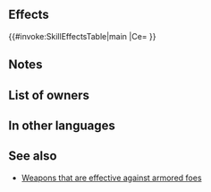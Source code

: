 {{Weapon Infobox
|tagid=SID_貫きの槍2
|weaponType=Lance
|might=10
|range=1
|effectiveness=armored
|effect=Effective against armored foes.
|next=Slaying Spear+
|promotionRarity=5
|promotionTier=1
|required=Steel Lance
|cost=200
|exclusive=0
|userVersion1=Weapon|userVersion2=Gleam|statModifiers=0,10,0,0,0
|properties=random_owner
}}
==Effects==
{{#invoke:SkillEffectsTable|main
|Ce={{Eft|Effectiveness|{{Mt|Armored}}}}
}}
==Notes==
{{Effective damage bonus|armored}}
==List of owners==
{{Skill Hero List}}
==In other languages==
{{OtherLanguages
|japanese=貫きの槍　鍛
|german=Gnadenspeer
|spanishEU=Pica ejecutora
|spanishLA=Pica cruel
|french=Pique meurtrière
|italian=Asta falciante
|chineseTW=貫穿之槍鍛
|portuguese=Pique cruel
}}
==See also==
* [[Weapons that are effective against armored foes]]
{{Weapons Navbox}}